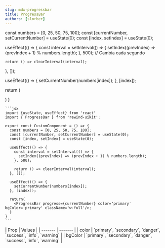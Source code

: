 ```yaml
---
slug: mdx-progressbar
title: ProgressBar
authors: [slorber]
---
```



  const numbers = [0, 25, 50, 75, 100];
  const [currentNumber, setCurrentNumber] = useState(0);
  const [index, setIndex] = useState(0);

useEffect(() => {
const interval = setInterval(() => {
setIndex((prevIndex) => (prevIndex + 1) % numbers.length);
}, 500); // Cambia cada segundo

    return () => clearInterval(interval);

}, []);

useEffect(() => {
setCurrentNumber(numbers[index]);
}, [index]);

return (

<ProgressBar
  progress={currentNumber}
  color='primary'
  bgColor='primary'
  className='w-full'
/>
) }

<div className="flex flex-col gap-8 justify-center items-center">
  <DocsTemplate preview={ProgressBarPreview()}>
  
    ```jsx
    import {useState, useEffect} from 'react'
    import { ProgressBar } from 'rewind-uikit';

    export const CustomComponent = () => {
      const numbers = [0, 25, 50, 75, 100];
      const [currentNumber, setCurrentNumber] = useState(0);
      const [index, setIndex] = useState(0);

      useEffect(() => {
        const interval = setInterval(() => {
          setIndex((prevIndex) => (prevIndex + 1) % numbers.length);
        }, 500);

        return () => clearInterval(interval);
      }, []);

      useEffect(() => {
        setCurrentNumber(numbers[index]);
      }, [index]);

      return(
        <ProgressBar progress={currentNumber} color='primary' bgColor='primary' className='w-full'/>;
      )
    }
    ```

  </DocsTemplate>
  <div>
    | Prop    | Values |
    | ------- | ------- |
    | color   | `primary`, `secondary`, `danger`, `success`, `info`, `warning` |
    | bgColor | `primary`, `secondary`, `danger`, `success`, `info`, `warning` |
  </div>
</div>
